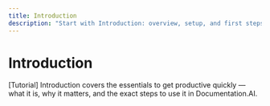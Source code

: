 ```yaml
---
title: Introduction
description: "Start with Introduction: overview, setup, and first steps in Documentation.AI."
---
```


# Introduction

[Tutorial] Introduction covers the essentials to get productive quickly — what it is, why it matters, and the exact steps to use it in Documentation.AI.
